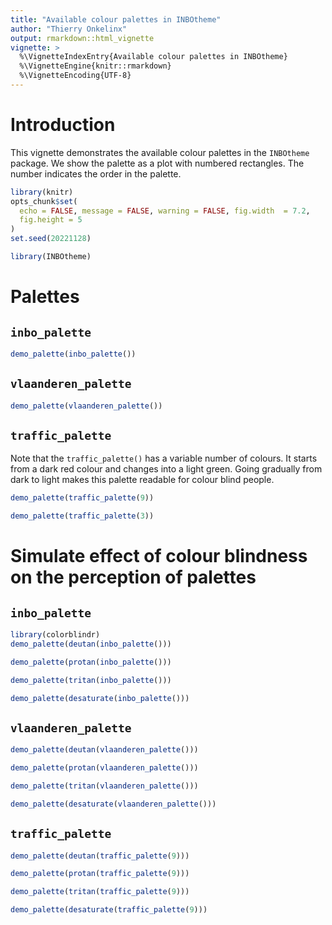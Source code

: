 ```yaml
---
title: "Available colour palettes in INBOtheme"
author: "Thierry Onkelinx"
output: rmarkdown::html_vignette
vignette: >
  %\VignetteIndexEntry{Available colour palettes in INBOtheme}
  %\VignetteEngine{knitr::rmarkdown}
  %\VignetteEncoding{UTF-8}
---
```


# Introduction

This vignette demonstrates the available colour palettes in the `INBOtheme` package.
We show the palette as a plot with numbered rectangles.
The number indicates the order in the palette.


```r
library(knitr)
opts_chunk$set(
  echo = FALSE, message = FALSE, warning = FALSE, fig.width  = 7.2,
  fig.height = 5
)
set.seed(20221128)
```

```r
library(INBOtheme)
```

# Palettes

## `inbo_palette`

```r
demo_palette(inbo_palette())
```

## `vlaanderen_palette`

```r
demo_palette(vlaanderen_palette())
```

## `traffic_palette`

Note that the `traffic_palette()` has a variable number of colours.
It starts from a dark red colour and changes into a light green.
Going gradually from dark to light makes this palette readable for colour blind people.

```r
demo_palette(traffic_palette(9))
```

```r
demo_palette(traffic_palette(3))
```

# Simulate effect of colour blindness on the perception of palettes

## `inbo_palette`

```r
library(colorblindr)
demo_palette(deutan(inbo_palette()))
```

```r
demo_palette(protan(inbo_palette()))
```

```r
demo_palette(tritan(inbo_palette()))
```

```r
demo_palette(desaturate(inbo_palette()))
```

## `vlaanderen_palette`

```r
demo_palette(deutan(vlaanderen_palette()))
```

```r
demo_palette(protan(vlaanderen_palette()))
```

```r
demo_palette(tritan(vlaanderen_palette()))
```

```r
demo_palette(desaturate(vlaanderen_palette()))
```

## `traffic_palette`

```r
demo_palette(deutan(traffic_palette(9)))
```

```r
demo_palette(protan(traffic_palette(9)))
```

```r
demo_palette(tritan(traffic_palette(9)))
```

```r
demo_palette(desaturate(traffic_palette(9)))
```
